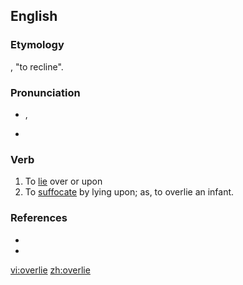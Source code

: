 ==English==

===Etymology===
{{prefix|over|lie}}, "to recline".

===Pronunciation===
* {{IPA|/ˌoʊvɚˈlaɪ/}}, {{SAMPA|/%oUv@`"laI/}}
* {{hyphenation|over|lie}}
*: {{rhymes|aɪ}}

===Verb===
{{en-verb|overlies|overlying|overlay|overlain}}

# To [[lie]] over or upon
# To [[suffocate]] by lying upon; as, to overlie an infant.

===References===
* {{R:Century 1911}}
* {{R:Webster 1913}}

[[vi:overlie]]
[[zh:overlie]]